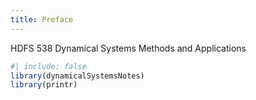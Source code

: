 ```yaml
---
title: Preface
---
```


HDFS 538 Dynamical Systems Methods and Applications

```r
#| include: false
library(dynamicalSystemsNotes)
library(printr)
```
